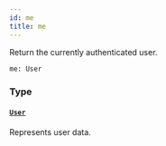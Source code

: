 ```yaml
---
id: me
title: me
---
```


Return the currently authenticated user.

```graphql
me: User

```

### Type

#### [`User`](/api-reference/objects/user.mdx)

Represents user data.
